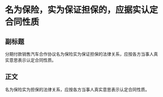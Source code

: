 # 名为保险，实为保证担保的，应据实认定合同性质
## 副标题
分期付款销售汽车合作协议名为保险实为保证担保的法律关系，应按各方当事人真实意思表示认定合同性质。
## 正文
名为保险实为担保的法律关系，应按各方当事人真实意思表示认定合同性质。